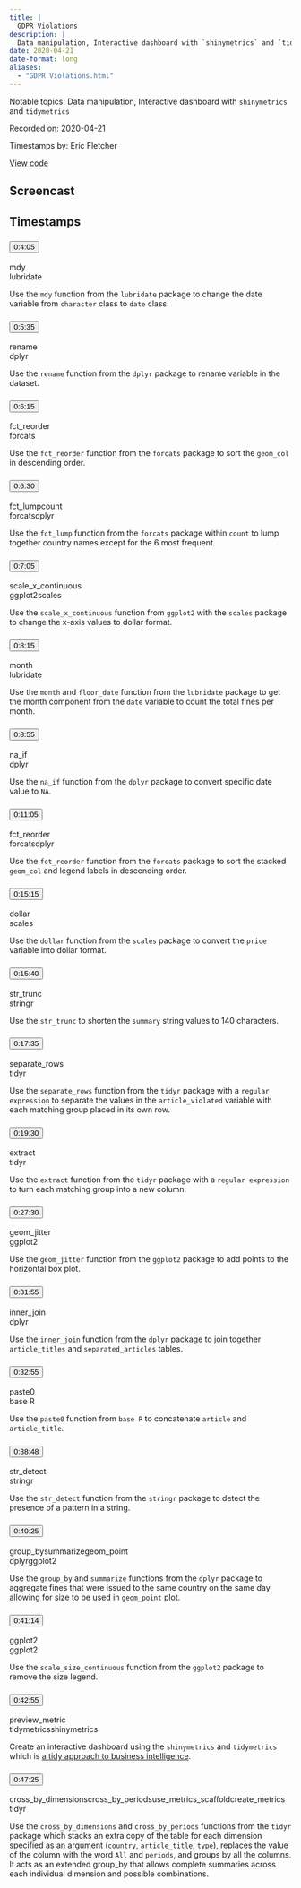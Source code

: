 ```yaml
---
title: |
  GDPR Violations
description: |
  Data manipulation, Interactive dashboard with `shinymetrics` and `tidymetrics`
date: 2020-04-21
date-format: long
aliases:
  - "GDPR Violations.html"
---
```


Notable topics: Data manipulation, Interactive dashboard with `shinymetrics` and `tidymetrics`

Recorded on: 2020-04-21

Timestamps by: Eric Fletcher

[View code](https://github.com/dgrtwo/data-screencasts/blob/master/gdpr.Rmd)

## Screencast

<div id="yt-player" data-video-id="EVvnnWKO_4w"></div>

## Timestamps

```{=html}
<div id="topics">
  <div class="topic">
    <h3 id="ts-245">
      <button class="btn btn-link btn-timestamp" onClick="playerSkipToTimestamp(245, this)">0:4:05</button>
    </h3>
    <div class="topic_badges"><div><span class="badge-functions badge bg-info">mdy</span></div><div><span class="badge-packages badge bg-primary">lubridate</span></div></div>
    <div class="topic_description">
      <p>Use the <code>mdy</code> function from the <code>lubridate</code> package to change  the date variable from <code>character</code> class to <code>date</code> class.</p>

    </div>
  </div>
  <div class="topic">
    <h3 id="ts-335">
      <button class="btn btn-link btn-timestamp" onClick="playerSkipToTimestamp(335, this)">0:5:35</button>
    </h3>
    <div class="topic_badges"><div><span class="badge-functions badge bg-info">rename</span></div><div><span class="badge-packages badge bg-primary">dplyr</span></div></div>
    <div class="topic_description">
      <p>Use the <code>rename</code> function from the <code>dplyr</code> package to rename variable in the dataset.</p>

    </div>
  </div>
  <div class="topic">
    <h3 id="ts-375">
      <button class="btn btn-link btn-timestamp" onClick="playerSkipToTimestamp(375, this)">0:6:15</button>
    </h3>
    <div class="topic_badges"><div><span class="badge-functions badge bg-info">fct_reorder</span></div><div><span class="badge-packages badge bg-primary">forcats</span></div></div>
    <div class="topic_description">
      <p>Use the <code>fct_reorder</code> function from the <code>forcats</code> package to  sort the <code>geom_col</code> in descending order.</p>

    </div>
  </div>
  <div class="topic">
    <h3 id="ts-390">
      <button class="btn btn-link btn-timestamp" onClick="playerSkipToTimestamp(390, this)">0:6:30</button>
    </h3>
    <div class="topic_badges"><div><span class="badge-functions badge bg-info">fct_lump</span><span class="badge-functions badge bg-info">count</span></div><div><span class="badge-packages badge bg-primary">forcats</span><span class="badge-packages badge bg-primary">dplyr</span></div></div>
    <div class="topic_description">
      <p>Use the <code>fct_lump</code> function from the <code>forcats</code> package within <code>count</code>  to  lump together  country names except for the 6 most frequent.</p>

    </div>
  </div>
  <div class="topic">
    <h3 id="ts-425">
      <button class="btn btn-link btn-timestamp" onClick="playerSkipToTimestamp(425, this)">0:7:05</button>
    </h3>
    <div class="topic_badges"><div><span class="badge-functions badge bg-info">scale_x_continuous</span></div><div><span class="badge-packages badge bg-primary">ggplot2</span><span class="badge-packages badge bg-primary">scales</span></div></div>
    <div class="topic_description">
      <p>Use the <code>scale_x_continuous</code> function from <code>ggplot2</code>  with the <code>scales</code> package to change the x-axis values to dollar format.</p>

    </div>
  </div>
  <div class="topic">
    <h3 id="ts-495">
      <button class="btn btn-link btn-timestamp" onClick="playerSkipToTimestamp(495, this)">0:8:15</button>
    </h3>
    <div class="topic_badges"><div><span class="badge-functions badge bg-info">month</span></div><div><span class="badge-packages badge bg-primary">lubridate</span></div></div>
    <div class="topic_description">
      <p>Use the <code>month</code> and <code>floor_date</code>  function from the <code>lubridate</code> package to get the month component from the <code>date</code> variable to count the total fines per month.</p>

    </div>
  </div>
  <div class="topic">
    <h3 id="ts-535">
      <button class="btn btn-link btn-timestamp" onClick="playerSkipToTimestamp(535, this)">0:8:55</button>
    </h3>
    <div class="topic_badges"><div><span class="badge-functions badge bg-info">na_if</span></div><div><span class="badge-packages badge bg-primary">dplyr</span></div></div>
    <div class="topic_description">
      <p>Use the <code>na_if</code> function from the <code>dplyr</code> package to convert specific date value to <code>NA</code>.</p>

    </div>
  </div>
  <div class="topic">
    <h3 id="ts-665">
      <button class="btn btn-link btn-timestamp" onClick="playerSkipToTimestamp(665, this)">0:11:05</button>
    </h3>
    <div class="topic_badges"><div><span class="badge-functions badge bg-info">fct_reorder</span></div><div><span class="badge-packages badge bg-primary">forcats</span><span class="badge-packages badge bg-primary">dplyr</span></div></div>
    <div class="topic_description">
      <p>Use the <code>fct_reorder</code> function from the <code>forcats</code> package to sort the stacked <code>geom_col</code> and legend labels in descending order.</p>

    </div>
  </div>
  <div class="topic">
    <h3 id="ts-915">
      <button class="btn btn-link btn-timestamp" onClick="playerSkipToTimestamp(915, this)">0:15:15</button>
    </h3>
    <div class="topic_badges"><div><span class="badge-functions badge bg-info">dollar</span></div><div><span class="badge-packages badge bg-primary">scales</span></div></div>
    <div class="topic_description">
      <p>Use the <code>dollar</code> function from the <code>scales</code> package to convert the <code>price</code> variable into dollar format.</p>

    </div>
  </div>
  <div class="topic">
    <h3 id="ts-940">
      <button class="btn btn-link btn-timestamp" onClick="playerSkipToTimestamp(940, this)">0:15:40</button>
    </h3>
    <div class="topic_badges"><div><span class="badge-functions badge bg-info">str_trunc</span></div><div><span class="badge-packages badge bg-primary">stringr</span></div></div>
    <div class="topic_description">
      <p>Use the <code>str_trunc</code> to shorten the <code>summary</code> string values to 140 characters.</p>

    </div>
  </div>
  <div class="topic">
    <h3 id="ts-1055">
      <button class="btn btn-link btn-timestamp" onClick="playerSkipToTimestamp(1055, this)">0:17:35</button>
    </h3>
    <div class="topic_badges"><div><span class="badge-functions badge bg-info">separate_rows</span></div><div><span class="badge-packages badge bg-primary">tidyr</span></div></div>
    <div class="topic_description">
      <p>Use the <code>separate_rows</code> function from the <code>tidyr</code> package with a <code>regular expression</code> to separate the values in the <code>article_violated</code> variable with each matching group placed in its own row.</p>

    </div>
  </div>
  <div class="topic">
    <h3 id="ts-1170">
      <button class="btn btn-link btn-timestamp" onClick="playerSkipToTimestamp(1170, this)">0:19:30</button>
    </h3>
    <div class="topic_badges"><div><span class="badge-functions badge bg-info">extract</span></div><div><span class="badge-packages badge bg-primary">tidyr</span></div></div>
    <div class="topic_description">
      <p>Use the <code>extract</code> function from the <code>tidyr</code> package with a <code>regular expression</code> to turn each matching group into a new column.</p>

    </div>
  </div>
  <div class="topic">
    <h3 id="ts-1650">
      <button class="btn btn-link btn-timestamp" onClick="playerSkipToTimestamp(1650, this)">0:27:30</button>
    </h3>
    <div class="topic_badges"><div><span class="badge-functions badge bg-info">geom_jitter</span></div><div><span class="badge-packages badge bg-primary">ggplot2</span></div></div>
    <div class="topic_description">
      <p>Use the <code>geom_jitter</code> function from the <code>ggplot2</code> package to add points to the horizontal box plot.</p>

    </div>
  </div>
  <div class="topic">
    <h3 id="ts-1915">
      <button class="btn btn-link btn-timestamp" onClick="playerSkipToTimestamp(1915, this)">0:31:55</button>
    </h3>
    <div class="topic_badges"><div><span class="badge-functions badge bg-info">inner_join</span></div><div><span class="badge-packages badge bg-primary">dplyr</span></div></div>
    <div class="topic_description">
      <p>Use the <code>inner_join</code> function from the <code>dplyr</code> package to join together  <code>article_titles</code> and <code>separated_articles</code> tables.</p>

    </div>
  </div>
  <div class="topic">
    <h3 id="ts-1975">
      <button class="btn btn-link btn-timestamp" onClick="playerSkipToTimestamp(1975, this)">0:32:55</button>
    </h3>
    <div class="topic_badges"><div><span class="badge-functions badge bg-info">paste0</span></div><div><span class="badge-packages badge bg-primary">base R</span></div></div>
    <div class="topic_description">
      <p>Use the <code>paste0</code> function from <code>base R</code> to concatenate <code>article</code> and <code>article_title</code>.</p>

    </div>
  </div>
  <div class="topic">
    <h3 id="ts-2328">
      <button class="btn btn-link btn-timestamp" onClick="playerSkipToTimestamp(2328, this)">0:38:48</button>
    </h3>
    <div class="topic_badges"><div><span class="badge-functions badge bg-info">str_detect</span></div><div><span class="badge-packages badge bg-primary">stringr</span></div></div>
    <div class="topic_description">
      <p>Use the <code>str_detect</code> function from the <code>stringr</code> package to detect the presence of a pattern in a string.</p>

    </div>
  </div>
  <div class="topic">
    <h3 id="ts-2425">
      <button class="btn btn-link btn-timestamp" onClick="playerSkipToTimestamp(2425, this)">0:40:25</button>
    </h3>
    <div class="topic_badges"><div><span class="badge-functions badge bg-info">group_by</span><span class="badge-functions badge bg-info">summarize</span><span class="badge-functions badge bg-info">geom_point</span></div><div><span class="badge-packages badge bg-primary">dplyr</span><span class="badge-packages badge bg-primary">ggplot2</span></div></div>
    <div class="topic_description">
      <p>Use the <code>group_by</code> and <code>summarize</code> functions from the <code>dplyr</code> package to aggregate fines that were issued to the same country on the same day allowing for size to be used in <code>geom_point</code> plot.</p>

    </div>
  </div>
  <div class="topic">
    <h3 id="ts-2474">
      <button class="btn btn-link btn-timestamp" onClick="playerSkipToTimestamp(2474, this)">0:41:14</button>
    </h3>
    <div class="topic_badges"><div><span class="badge-functions badge bg-info">ggplot2</span></div><div><span class="badge-packages badge bg-primary">ggplot2</span></div></div>
    <div class="topic_description">
      <p>Use the <code>scale_size_continuous</code> function from the <code>ggplot2</code> package to remove the size legend.</p>

    </div>
  </div>
  <div class="topic">
    <h3 id="ts-2575">
      <button class="btn btn-link btn-timestamp" onClick="playerSkipToTimestamp(2575, this)">0:42:55</button>
    </h3>
    <div class="topic_badges"><div><span class="badge-functions badge bg-info">preview_metric</span></div><div><span class="badge-packages badge bg-primary">tidymetrics</span><span class="badge-packages badge bg-primary">shinymetrics</span></div></div>
    <div class="topic_description">
      <p>Create an interactive dashboard using the <code>shinymetrics</code> and <code>tidymetrics</code> which is <a href="https://github.com/datacamp/tidymetrics">a tidy approach to business intelligence</a>.</p>

    </div>
  </div>
  <div class="topic">
    <h3 id="ts-2845">
      <button class="btn btn-link btn-timestamp" onClick="playerSkipToTimestamp(2845, this)">0:47:25</button>
    </h3>
    <div class="topic_badges"><div><span class="badge-functions badge bg-info">cross_by_dimensions</span><span class="badge-functions badge bg-info">cross_by_periods</span><span class="badge-functions badge bg-info">use_metrics_scaffold</span><span class="badge-functions badge bg-info">create_metrics</span></div><div><span class="badge-packages badge bg-primary">tidyr</span></div></div>
    <div class="topic_description">
      <p>Use the <code>cross_by_dimensions</code> and <code>cross_by_periods</code> functions from the <code>tidyr</code> package which stacks an extra copy of the table for each dimension specified as an argument (<code>country</code>, <code>article_title</code>, <code>type</code>), replaces the value of the column with the word <code>All</code> and <code>periods</code>, and groups by all the columns. It acts as an extended group_by that allows complete summaries across each individual dimension and possible combinations.</p>

    </div>
  </div>
</div>
```
     
<script>
// 2. This code loads the IFrame Player API code asynchronously.
var tag = document.createElement("script");

tag.src = "https://www.youtube.com/iframe_api";
var firstScriptTag = document.getElementsByTagName("script")[0];
firstScriptTag.parentNode.insertBefore(tag, firstScriptTag);

// 3. This function creates an <iframe> (and YouTube player)
//    after the API code downloads.
var videoId = document.getElementById("yt-player").dataset.videoId;
var player;
function onYouTubeIframeAPIReady() {
  player = new YT.Player("yt-player", {
    height: "486",
    width: "864",
    videoId: videoId,
    playerVars: {
      "playsinline": 1
    },
    events: {
      onStateChange: function(event) {
        if (event.data == YT.PlayerState.PLAYING) {
          followTimestamps()
        }
      }
    }
  });
}

function playerSkipToTimestamp(seconds, tsElement) {
  player.seekTo(seconds, true)
  tsElement.scrollIntoView()
  document.getElementById("screencast").scrollIntoView()
}

const timestamps = Array.from(document.querySelectorAll('.topic h3[id^="ts-"]'))
  .map(el => el.id.replace('ts-', ''))

function followTimestamps() {
  if (player.getPlayerState() !== 1) {
    return
  }
  const currentTime = `${Math.floor(player.getCurrentTime())}`
  if (timestamps.includes(currentTime)) {
    const el = document.getElementById(`ts-${currentTime}`)
    if (el) {
      el.scrollIntoView()
      document.getElementById("screencast").scrollIntoView()
    }
  }
  setTimeout(followTimestamps, 1000)
}
</script>
